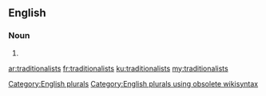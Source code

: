 ==English==

===Noun===
{{head|en}}

# {{plural of|traditionalist}}

[[Category:English plurals]][[Category:English plurals using obsolete wikisyntax]]

[[ar:traditionalists]]
[[fr:traditionalists]]
[[ku:traditionalists]]
[[my:traditionalists]]